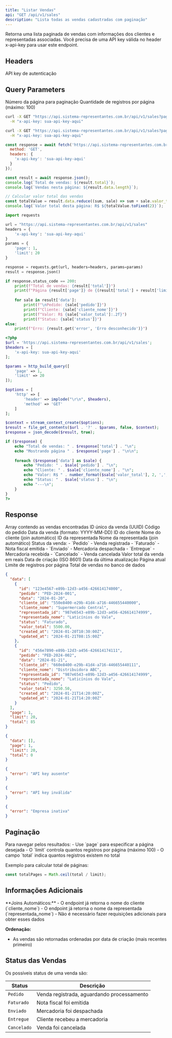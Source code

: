 ```yaml
---
title: "Listar Vendas"
api: "GET /api/v1/sales"
description: "Lista todas as vendas cadastradas com paginação"
---
```


<Tip>
Retorna uma lista paginada de vendas com informações dos clientes e representadas associadas.
</Tip>

<Warning>
Você precisa de uma API key válida no header x-api-key para usar este endpoint.
</Warning>

## Headers

<ParamField header="x-api-key" type="string" required>
  API key de autenticação
</ParamField>

## Query Parameters

<ParamField query="page" type="number" default="1">
  Número da página para paginação
</ParamField>

<ParamField query="limit" type="number" default="20">
  Quantidade de registros por página (máximo: 100)
</ParamField>

<RequestExample>

```bash cURL
curl -X GET "https://api.sistema-representantes.com.br/api/v1/sales?page=1&limit=20" \
  -H "x-api-key: sua-api-key-aqui"
```

```bash Com Paginação
curl -X GET "https://api.sistema-representantes.com.br/api/v1/sales?page=2&limit=50" \
  -H "x-api-key: sua-api-key-aqui"
```

```javascript JavaScript
const response = await fetch('https://api.sistema-representantes.com.br/api/v1/sales?page=1&limit=20', {
  method: 'GET',
  headers: {
    'x-api-key': 'sua-api-key-aqui'
  }
});

const result = await response.json();
console.log(`Total de vendas: ${result.total}`);
console.log(`Vendas nesta página: ${result.data.length}`);

// Calcular valor total das vendas
const totalValue = result.data.reduce((sum, sale) => sum + sale.valor_total, 0);
console.log(`Valor total desta página: R$ ${totalValue.toFixed(2)}`);
```

```python Python
import requests

url = "https://api.sistema-representantes.com.br/api/v1/sales"
headers = {
    'x-api-key': 'sua-api-key-aqui'
}
params = {
    'page': 1,
    'limit': 20
}

response = requests.get(url, headers=headers, params=params)
result = response.json()

if response.status_code == 200:
    print(f"Total de vendas: {result['total']}")
    print(f"Página {result['page']} de {(result['total'] + result['limit'] - 1) // result['limit']}")
    
    for sale in result['data']:
        print(f"\nPedido: {sale['pedido']}")
        print(f"Cliente: {sale['cliente_nome']}")
        print(f"Valor: R$ {sale['valor_total']:.2f}")
        print(f"Status: {sale['status']}")
else:
    print(f"Erro: {result.get('error', 'Erro desconhecido')}")
```

```php PHP
<?php
$url = 'https://api.sistema-representantes.com.br/api/v1/sales';
$headers = [
    'x-api-key: sua-api-key-aqui'
];

$params = http_build_query([
    'page' => 1,
    'limit' => 20
]);

$options = [
    'http' => [
        'header' => implode("\r\n", $headers),
        'method' => 'GET'
    ]
];

$context = stream_context_create($options);
$result = file_get_contents($url . '?' . $params, false, $context);
$response = json_decode($result, true);

if ($response) {
    echo "Total de vendas: " . $response['total'] . "\n";
    echo "Mostrando página " . $response['page'] . "\n\n";
    
    foreach ($response['data'] as $sale) {
        echo "Pedido: " . $sale['pedido'] . "\n";
        echo "Cliente: " . $sale['cliente_nome'] . "\n";
        echo "Valor: R$ " . number_format($sale['valor_total'], 2, ',', '.') . "\n";
        echo "Status: " . $sale['status'] . "\n";
        echo "---\n";
    }
}
?>
```

</RequestExample>

## Response

<ResponseField name="data" type="array">
  Array contendo as vendas encontradas
  
  <Expandable title="Estrutura da venda">
    <ResponseField name="id" type="string">
      ID único da venda (UUID)
    </ResponseField>
    <ResponseField name="pedido" type="string">
      Código do pedido
    </ResponseField>
    <ResponseField name="data" type="string">
      Data da venda (formato: YYYY-MM-DD)
    </ResponseField>
    <ResponseField name="cliente_id" type="string">
      ID do cliente
    </ResponseField>
    <ResponseField name="cliente_nome" type="string">
      Nome do cliente (join automático)
    </ResponseField>
    <ResponseField name="representada_id" type="string">
      ID da representada
    </ResponseField>
    <ResponseField name="representada_nome" type="string">
      Nome da representada (join automático)
    </ResponseField>
    <ResponseField name="status" type="string">
      Status da venda:
      - `Pedido` - Venda registrada
      - `Faturado` - Nota fiscal emitida
      - `Enviado` - Mercadoria despachada
      - `Entregue` - Mercadoria recebida
      - `Cancelado` - Venda cancelada
    </ResponseField>
    <ResponseField name="valor_total" type="number">
      Valor total da venda em reais
    </ResponseField>
    <ResponseField name="created_at" type="string">
      Data de criação (ISO 8601)
    </ResponseField>
    <ResponseField name="updated_at" type="string">
      Data da última atualização
    </ResponseField>
  </Expandable>
</ResponseField>

<ResponseField name="page" type="number">
  Página atual
</ResponseField>

<ResponseField name="limit" type="number">
  Limite de registros por página
</ResponseField>

<ResponseField name="total" type="number">
  Total de vendas no banco de dados
</ResponseField>

<ResponseExample>

```json 200 - Sucesso
{
  "data": [
    {
      "id": "123e4567-e89b-12d3-a456-426614174000",
      "pedido": "PED-2024-001",
      "data": "2024-01-20",
      "cliente_id": "550e8400-e29b-41d4-a716-446655440000",
      "cliente_nome": "Supermercado Central",
      "representada_id": "987e6543-e89b-12d3-a456-426614174999",
      "representada_nome": "Laticínios do Vale",
      "status": "Faturado",
      "valor_total": 5500.00,
      "created_at": "2024-01-20T10:30:00Z",
      "updated_at": "2024-01-21T08:15:00Z"
    },
    {
      "id": "456e7890-e89b-12d3-a456-426614174111",
      "pedido": "PED-2024-002",
      "data": "2024-01-21",
      "cliente_id": "660e8400-e29b-41d4-a716-446655440111",
      "cliente_nome": "Distribuidora ABC",
      "representada_id": "987e6543-e89b-12d3-a456-426614174999",
      "representada_nome": "Laticínios do Vale",
      "status": "Pedido",
      "valor_total": 3250.50,
      "created_at": "2024-01-21T14:20:00Z",
      "updated_at": "2024-01-21T14:20:00Z"
    }
  ],
  "page": 1,
  "limit": 20,
  "total": 85
}
```

```json 200 - Lista Vazia
{
  "data": [],
  "page": 1,
  "limit": 20,
  "total": 0
}
```

```json 401 - Não Autorizado
{
  "error": "API key ausente"
}
```

```json 401 - API Key Inválida
{
  "error": "API key inválida"
}
```

```json 403 - Empresa Inativa
{
  "error": "Empresa inativa"
}
```

</ResponseExample>

## Paginação

<Note>
Para navegar pelos resultados:
- Use `page` para especificar a página desejada
- O `limit` controla quantos registros por página (máximo 100)
- O campo `total` indica quantos registros existem no total

Exemplo para calcular total de páginas:
```javascript
const totalPages = Math.ceil(total / limit);
```
</Note>

## Informações Adicionais

<Info>
**Joins Automáticos:**
- O endpoint já retorna o nome do cliente (`cliente_nome`)
- O endpoint já retorna o nome da representada (`representada_nome`)
- Não é necessário fazer requisições adicionais para obter esses dados

**Ordenação:**
- As vendas são retornadas ordenadas por data de criação (mais recentes primeiro)
</Info>

## Status das Vendas

<Info>
Os possíveis status de uma venda são:

| Status | Descrição |
|--------|-----------|
| `Pedido` | Venda registrada, aguardando processamento |
| `Faturado` | Nota fiscal foi emitida |
| `Enviado` | Mercadoria foi despachada |
| `Entregue` | Cliente recebeu a mercadoria |
| `Cancelado` | Venda foi cancelada |
</Info>
